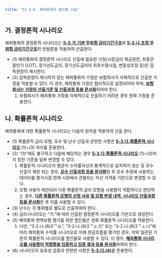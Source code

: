 ```yaml
---
title: "II.5-6. 해외통화의 할인율 산출"
---
```


## 가. 결정론적 시나리오

해외통화의 결정론적 시나리오는 [**5-3.가.기본 무위험 금리기간구조**](#가-기본-무위험-금리기간구조)와 [**5-3.나.조정 무위험 금리기간구조**](#나-조정-무위험-금리기간구조)의 방법론을 적용하여 산출한다.
- (1) 해외통화의 결정론적 시나리오 산출에 필요한 가정(시장금리 제공원천, 최종관찰만기 (LOT), 장기선도금리, 장기선도금리의 최초수렴시점, 변동성조정 등)은 감독원장이 제시한다.
- (2) 감독원장이 제시하지 않는 해외통화의 가정은 보험회사가 자체적으로 산출한 가정을 적용할 수 있다. 이 경우, 해외통화 가정은 합리적으로 설정되어야 하며, [**보험회사는 가정의 산출기준 및 산출과정 등을 문서화**]()하여야 한다.
  1. 보험회사가 해외통화 가정을 자체적으로 산출하기 어려운 경우 원화 가정을 준용한다.

## 나. 확률론적 시나리오

해외통화에 대한 확률론적 시나리오는 다음의 원칙을 적용하여 산출 한다.
- (1) 확률론적 금리 모형, 모수 및 난수 산출과 관련한 사항은 [**5-3.다.확률론적 시나리오**](#다-확률론적-시나리오) (1)~(3) 까지를 준용한다.
- (2) “(1)”에도 불구하고 다음에 해당하는 경우 [**5-3.다.확률론적 시나리오**](#다-확률론적-시나리오) (1)~(3)까지 정한 기준을 일부 변경할 수 있다.
  1. 확률론적 시나리오의 평균이 수익률곡선과 통계적으로 일치하지 않는 등 모수 산출이 제한 되는 경우, [**모수 산출과정 등을 문서화**]()한 후 모수 추정에 사용하는 데이터를 평가시점 현재 시장에서 관찰되는 자산 가격을 기반으로 변경할 수 있다.
  2. 모형 사용이 제한되어 다른 확률론적 금리 모형을 사용함이 적합하다고 판단하는 경우, [**다른 확률론적 모형의 선정 사유 및 모형 변경 내역, 시나리오 산출과정 등을 문서화**]()한 후 이를 사용할 수 있다.
- (3) 난수는 각 통화별로 별도로 산출하여야 한다.
- (4) 금리시나리오는 “가.”에 따라 산출된 결정론적 시나리오를 기반으로 생성한다.
- (5) 해외통화 변액보험 평가를 위한 할인율은 원화 확률론적 시나리오를 적용한다.
  1. 다만, “3-2.나.(6)3ᄀ.b.”, “3-2.나.(6)3ᄀ.c.가” 또는 “3-2.나.(6)3ᄀ.c.나”에 따라 해외통화 수익률 시나리오로 미래 현금흐름을 평가한 경우, 이와 일관된 기준의 확률론적 시나리오를 할인율로 사용할 수 있다. 이 경우, [**해외통화 시나리오를 사용함이 적합함을 입증하고 입증 결과 등을 문서화**]()하여야 한다.
- (6) 시나리오의 유효성 검증과 관련한 사항은 [**5-3.다.(4)**](#4-시나리오-유효성-검증-보고서)를 준용한다.
